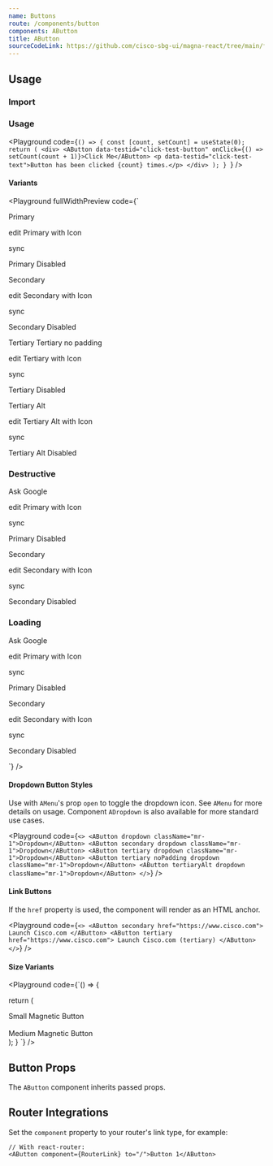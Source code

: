 ```yaml
---
name: Buttons
route: /components/button
components: AButton
title: AButton
sourceCodeLink: https://github.com/cisco-sbg-ui/magna-react/tree/main/framework/components/AButton
---
```


## Usage

### Import

<ComponentImport components="AButton" />

### Usage

<Playground
  code={`() => {
  const [count, setCount] = useState(0);
  return (
    <div>
      <AButton data-testid="click-test-button" onClick={() => setCount(count + 1)}>Click Me</AButton>
      <p data-testid="click-test-text">Button has been clicked {count} times.</p>
    </div>
  );
}
`}
/>

#### Variants

<Playground
  fullWidthPreview
  code={`<div className="container"><div className="d-flex">
  <div>
    <p>
      <AButton>Primary</AButton>
    </p>
    <p>
      <AButton>
        <AIcon left>edit</AIcon>
        Primary with Icon
      </AButton>
    </p>
    <p>
      <AButton icon>
        <AIcon>sync</AIcon>
      </AButton>
    </p>
    <p>
      <AButton disabled>Primary Disabled</AButton>
    </p>
  </div>
  <div className="ml-4">
    <p>
      <AButton secondary>Secondary</AButton>
    </p>
    <p>
      <AButton secondary>
        <AIcon left>edit</AIcon>
        Secondary with Icon
      </AButton>
    </p>
    <p>
      <AButton secondary icon>
        <AIcon>sync</AIcon>
      </AButton>
    </p>
    <p>
      <AButton secondary disabled>
        Secondary Disabled
      </AButton>
    </p>
  </div>
  <div className="ml-4">
    <p>
      <AButton tertiary>Tertiary</AButton> 
      <AButton tertiary noPadding>Tertiary no padding</AButton>
    </p>
    <p>
      <AButton tertiary>
        <AIcon left>edit</AIcon>
        Tertiary with Icon
      </AButton>
    </p>
    <p>
      <AButton tertiary icon>
        <AIcon>sync</AIcon>
      </AButton>
    </p>
    <p>
      <AButton tertiary disabled>
        Tertiary Disabled
      </AButton>
    </p>

  </div>
  <div className="ml-4">
    <p>
      <AButton tertiaryAlt>Tertiary Alt</AButton>
    </p>
    <p>
      <AButton tertiaryAlt>
        <AIcon left>edit</AIcon>
        Tertiary Alt with Icon
      </AButton>
    </p>
    <p>
      <AButton tertiaryAlt icon>
        <AIcon>sync</AIcon>
      </AButton>
    </p>
    <p>
      <AButton tertiaryAlt disabled>
        Tertiary Alt Disabled
      </AButton>
    </p>
  </div>
</div>
<div className="d-flex"><h3>Destructive</h3></div>
  <div className="d-flex">
    <div>
      <p>
        <AButton data-testid="destructive-test-btn" destructive>Ask Google</AButton>
      </p>
      <p>
        <AButton destructive>
          <AIcon left>edit</AIcon>
          Primary with Icon
        </AButton>
      </p>
      <p>
        <AButton icon destructive>
          <AIcon>sync</AIcon>
        </AButton>
      </p>
      <p>
        <AButton primary disabled destructive >Primary  Disabled</AButton>
      </p>
    </div>
    <div className="ml-4">
      <p>
        <AButton secondary destructive>Secondary</AButton>
      </p>
      <p>
        <AButton secondary destructive>
          <AIcon left>edit</AIcon>
          Secondary with Icon
        </AButton>
      </p>
      <p>
        <AButton secondary icon destructive>
          <AIcon>sync</AIcon>
        </AButton>
      </p>
      <p>
        <AButton secondary disabled destructive>
          Secondary Disabled
        </AButton>
      </p>
    </div>
  </div>
<div className="d-flex"><h3>Loading</h3></div>
  <div className="d-flex">
    <div>
      <p>
        <AButton data-testid="destructive-test-btn" loading>Ask Google</AButton>
      </p>
      <p>
        <AButton loading>
          <AIcon left>edit</AIcon>
          Primary with Icon
        </AButton>
      </p>
      <p>
        <AButton icon loading>
          <AIcon>sync</AIcon>
        </AButton>
      </p>
      <p>
        <AButton primary disabled loading >Primary  Disabled</AButton>
      </p>
    </div>
    <div className="ml-4">
      <p>
        <AButton secondary loading>Secondary</AButton>
      </p>
      <p>
        <AButton secondary loading>
          <AIcon left>edit</AIcon>
          Secondary with Icon
        </AButton>
      </p>
      <p>
        <AButton secondary icon loading>
          <AIcon>sync</AIcon>
        </AButton>
      </p>
      <p>
        <AButton secondary disabled loading>
          Secondary Disabled
        </AButton>
      </p>
    </div>
  </div>
</div>
`}
/>

#### Dropdown Button Styles

Use with `AMenu`'s prop `open` to toggle the dropdown icon.
See `AMenu` for more details on usage.
Component `ADropdown` is also available for more standard use cases.

<Playground
  code={`<>
    <AButton dropdown className="mr-1">Dropdown</AButton>
    <AButton secondary dropdown className="mr-1">Dropdown</AButton>
    <AButton tertiary dropdown className="mr-1">Dropdown</AButton>
    <AButton tertiary noPadding dropdown className="mr-1">Dropdown</AButton>
    <AButton tertiaryAlt dropdown className="mr-1">Dropdown</AButton>
</>`}
/>

#### Link Buttons

If the `href` property is used, the component will render as an HTML anchor.

<Playground
  code={`<>
  <AButton secondary href="https://www.cisco.com">
  Launch Cisco.com
</AButton>
<AButton tertiary href="https://www.cisco.com">
  Launch Cisco.com (tertiary)
</AButton>
</>`}
/>

#### Size Variants

<Playground
  code={`() => {

return (

<div>
  <AButton small>Small Magnetic Button</AButton>
  <br />
  <br />
  <AButton medium>Medium Magnetic Button</AButton>
</div>
); } `} />

## Button Props

The `AButton` component inherits passed props.

<Props of="AButton" />

## Router Integrations

Set the `component` property to your router's link type, for example:

```
// With react-router:
<AButton component={RouterLink} to="/">Button 1</AButton>
```
